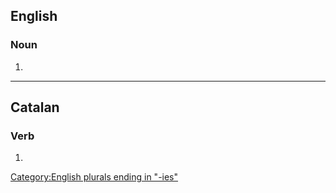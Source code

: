 {{also|élégies}}

==English==

===Noun===
{{head|en|noun plural form}}

# {{plural of|elegy|lang=en}}

[[Category:English plurals ending in "-ies"]]

----

==Catalan==

===Verb===
{{head|ca|verb form}}

# {{ca-verb form of|p=2|n=sg|t=impf|m=ind|elegir}}